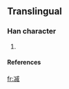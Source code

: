 ==Translingual==

===Han character===
{{Han char|rn=15|rad=冫|as=10|sn=12|four=|canj=戈一戈竹火 (IMIHF)}}

# {{defn|Han}}

====References====
{{Han ref|kx=0133.211|dkj=|dj=|hdz=10300.011|uh=34D5|ud=13525|bh=|bd=}}



[[fr:㓕]]